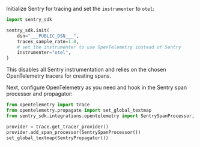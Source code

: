Initialize Sentry for tracing and set the `instrumenter` to `otel`:

<SignInNote />

```python
import sentry_sdk

sentry_sdk.init(
    dsn="___PUBLIC_DSN___",
    traces_sample_rate=1.0,
    # set the instrumenter to use OpenTelemetry instead of Sentry
    instrumenter="otel",
)
```

This disables all Sentry instrumentation and relies on the chosen OpenTelemetry tracers for creating spans.

Next, configure OpenTelemetry as you need and hook in the Sentry span processor and propagator:

```python
from opentelemetry import trace
from opentelemetry.propagate import set_global_textmap
from sentry_sdk.integrations.opentelemetry import SentrySpanProcessor, SentryPropagator

provider = trace.get_tracer_provider()
provider.add_span_processor(SentrySpanProcessor())
set_global_textmap(SentryPropagator())
```
